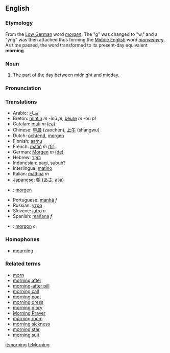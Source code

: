 ==English==
===Etymology===
From the [[Low German]] word ''[[morgen]]''. The "g" was changed to "w," and a "yng" was then attached thus forming the [[Middle English]] word ''[[morwenyng]]''. As time passed, the word transformed to its present-day equivalent '''morning'''. 

===Noun===
#The part of the [[day]] between [[midnight]] and [[midday]].
===Pronunciation===

===Translations===
*Arabic:  [[صباح]]
*Breton: [[mintin]] ''m'' -ioù ''pl'', [[beure]] ''m'' -où ''pl''
*Catalan: [[matí]] ''m'' [[:ca:matí|(ca)]] 
*Chinese: [[早晨]] (zaochen), [[上午]] (shangwu)
*Dutch: [[ochtend]], [[morgen]]
*Finnish: [[aamu]]
*French: [[matin]] ''m'' [[:fr:matin|(fr)]] 
*German: [[Morgen]] ''m'' [[:de:Morgen|(de)]] 
*Hebrew: [[בוקר]]
*Indonesian: [[pagi]], [[subuh]]?
*Interlingua: [[matino]]
*Italian: [[mattina]] ''m''
*Japanese: [[朝]] ([[あさ]], asa)
*{{no}}: [[:no:morgen|morgen]]
*Portuguese: [[manhã]] ''f''
*Russian: [[утро]]
*Slovene: [[jutro]] ''n''
*Spanish: [[mañana]] ''f''
*{{sv}}: [[morgon]] ''c''

===Homophones===
*[[mourning]]

===Related terms===
*[[morn]]
*[[morning after]]
*[[morning-after pill]]
*[[morning call]]
*[[morning coat]]
*[[morning dress]]
*[[morning glory]]
*[[Morning Prayer]]
*[[morning room]]
*[[morning sickness]]
*[[morning star]]
*[[morning suit]]

[[it:morning]]
[[fi:Morning]]
